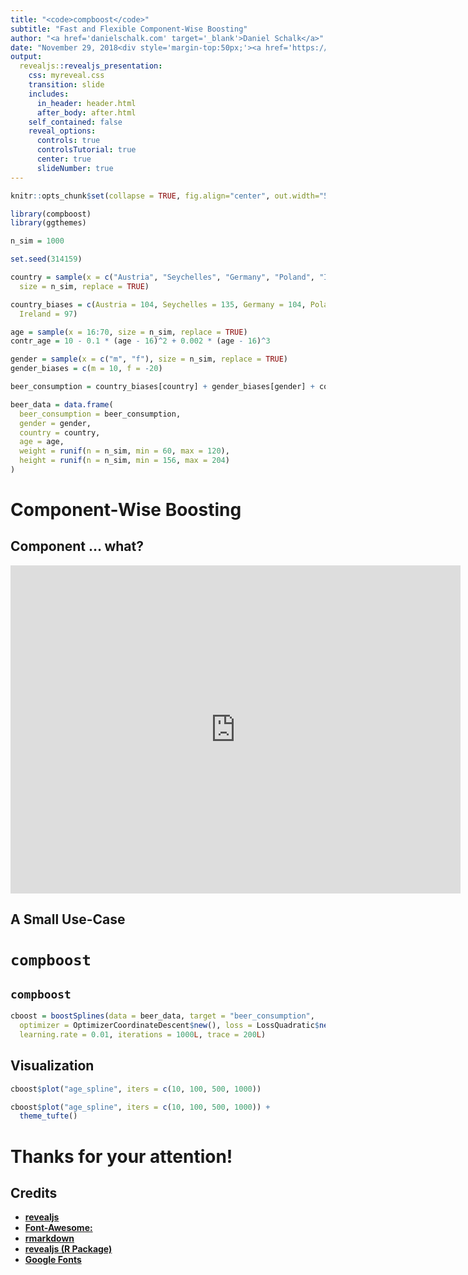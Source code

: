 ```yaml
---
title: "<code>compboost</code>"
subtitle: "Fast and Flexible Component-Wise Boosting"
author: "<a href='danielschalk.com' target='_blank'>Daniel Schalk</a>"
date: "November 29, 2018<div style='margin-top:50px;'><a href='https://github.com/schalkdaniel' target='_blank'><i style='margin-right:70px;' class='fab fa-github fa-3x'></i></a><a href='https://twitter.com/DanielSchalk242' target='_blank'><i class='fab fa-twitter fa-3x'></i></a></div>"
output:
  revealjs::revealjs_presentation:
    css: myreveal.css
    transition: slide
    includes:
      in_header: header.html
      after_body: after.html
    self_contained: false
    reveal_options:
      controls: true
      controlsTutorial: true
      center: true
      slideNumber: true
---
```


```r
knitr::opts_chunk$set(collapse = TRUE, fig.align="center", out.width="50%")

library(compboost)
library(ggthemes)

n_sim = 1000

set.seed(314159)

country = sample(x = c("Austria", "Seychelles", "Germany", "Poland", "Ireland"), 
  size = n_sim, replace = TRUE)

country_biases = c(Austria = 104, Seychelles = 135, Germany = 104, Poland = 98, 
  Ireland = 97)

age = sample(x = 16:70, size = n_sim, replace = TRUE)
contr_age = 10 - 0.1 * (age - 16)^2 + 0.002 * (age - 16)^3

gender = sample(x = c("m", "f"), size = n_sim, replace = TRUE)
gender_biases = c(m = 10, f = -20)

beer_consumption = country_biases[country] + gender_biases[gender] + contr_age + rnorm(n = n_sim, mean = 0, sd = 5)

beer_data = data.frame(
  beer_consumption = beer_consumption, 
  gender = gender, 
  country = country, 
  age = age,
  weight = runif(n = n_sim, min = 60, max = 120),
  height = runif(n = n_sim, min = 156, max = 204)
)
```

# Component-Wise Boosting

## Component ... what?

<iframe src="https://giphy.com/embed/pPhyAv5t9V8djyRFJH" width="720" height="525" frameBorder="0" class="giphy-embed" allowFullScreen></iframe><p></p>

## A Small Use-Case


# `compboost`

## `compboost`

```r
cboost = boostSplines(data = beer_data, target = "beer_consumption", 
  optimizer = OptimizerCoordinateDescent$new(), loss = LossQuadratic$new(), 
  learning.rate = 0.01, iterations = 1000L, trace = 200L)
```

## Visualization

```r
cboost$plot("age_spline", iters = c(10, 100, 500, 1000))
```
```r
cboost$plot("age_spline", iters = c(10, 100, 500, 1000)) +
  theme_tufte()
```


# Thanks for your attention!

## Credits

- [**revealjs**](https://revealjs.com/)
- [**Font-Awesome:**](https://www.google.com)
- [**rmarkdown**](https://rmarkdown.rstudio.com/)
- [**revealjs (R Package)**](https://cran.r-project.org/web/packages/revealjs/index.html)
- [**Google Fonts**](https://fonts.google.com/)


